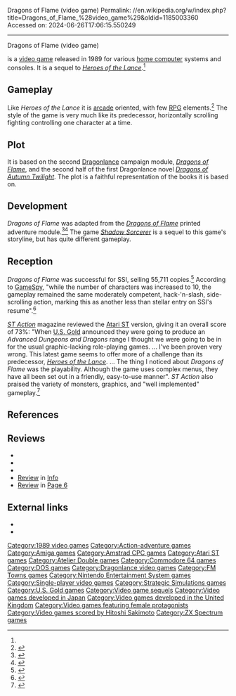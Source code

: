 Dragons of Flame (video game)
Permalink: //en.wikipedia.org/w/index.php?title=Dragons_of_Flame_%28video_game%29&oldid=1185003360
Accessed on: 2024-06-26T17:06:15.550249



------
Dragons of Flame (video game)
{{Infobox video game
|title = Dragons of Flame
|image = Dragons of Flame Coverart.png
|caption = NES cover art by [[Jeff Easley]]
|developer = [[U.S. Gold]]<br>[[Atelier Double]] {{small|(Famicom)}}
|publisher = [[Strategic Simulations]]<br>U.S. Gold
|designer =
|composer = [[Hitoshi Sakimoto]], Takeshi Yasuda {{small|(FM Towns/Famicom/PC-9801)}}
|series = ''[[Dragonlance]]''
|released = [[1989 in video gaming|1989]]
|genre = [[Action-adventure game|Action adventure]]
|modes = [[Single-player video game|Single-player]]
|platforms = [[Amiga]], [[Amstrad CPC]], [[Atari ST]], [[Commodore 64]], [[FM Towns]], [[Famicom]], [[MS-DOS]], [[PC-9801]], [[ZX Spectrum]]
}}

{{nihongo|'''''Dragons of Flame'''''|ドラゴン・オブ・フレイム|Doragon obu Fureimu}} is a [[video game]] released in 1989 for various [[home computer]] systems and consoles. It is a sequel to ''[[Advanced Dungeons & Dragons: Heroes of the Lance|Heroes of the Lance]]''.<ref name="Zzap"/>

==Gameplay==
Like ''Heroes of the Lance'' it is [[Arcade game|arcade]] oriented, with few [[role-playing video game|RPG]] elements.<ref name="Zzap">{{cite magazine | title =Dragons of Flame | magazine =[[Zzap!64|Zzap!]] | issue =59 | page =23 | date =March 1990 | url =http://amigareviews.classicgaming.gamespy.com/dragoffl.htm | issn =0954-867X | access-date =2007-03-26 | url-status =dead | archive-url =https://web.archive.org/web/20071224143219/http://amigareviews.classicgaming.gamespy.com/dragoffl.htm | archive-date =2007-12-24}}</ref> The style of the game is very much like its predecessor, horizontally scrolling fighting controlling one character at a time.

==Plot==
It is based on the second [[Dragonlance]] campaign module, ''[[Dragons of Flame (module)|Dragons of Flame]]'', and the second half of the first Dragonlance novel ''[[Dragons of Autumn Twilight]]''. The plot is a faithful representation of the books it is based on.

==Development==
''Dragons of Flame'' was adapted from the ''[[Dragons of Flame (module)|Dragons of Flame]]'' printed adventure module.<ref>{{cite web | title =Dragons of Flame | publisher =[[MobyGames]] | url =http://www.mobygames.com/game/dragons-of-flame | access-date =2007-03-26}}</ref><ref>{{cite web | title =Dragons of Flame | publisher =[[World of Spectrum]] | url =http://www.worldofspectrum.org/infoseekid.cgi?id=0001500 | access-date =2007-03-26}}</ref> The game ''[[Shadow Sorcerer]]'' is a sequel to this game's storyline, but has quite different gameplay.

==Reception==
''Dragons of Flame'' was successful for SSI, selling 55,711 copies.<ref name="maher20170331">{{Cite web |url=http://www.filfre.net/2017/03/opening-the-gold-box-part-5-all-that-glitters-is-not-gold/ |title=Opening the Gold Box, Part 5: All That Glitters is Not Gold |last=Maher |first=Jimmy |date=2017-03-31 |website=The Digital Antiquarian}}</ref> According to [[GameSpy]], "while the number of characters was increased to 10, the gameplay remained the same moderately competent, hack-'n-slash, side-scrolling action, marking this as another less than stellar entry on SSI's resume".<ref>{{cite web | first=Allen | last=Rausch | date=August 15, 2004 | title=A History of D&D Video Games | publisher=GameSpy | url=http://pc.gamespy.com/articles/538/538865p3.html | access-date=November 15, 2012}}</ref>

''[[ST Action]]'' magazine reviewed the [[Atari ST]] version, giving it an overall score of 73%: "When [[U.S. Gold]] announced they were going to produce an ''Advanced Dungeons and Dragons'' range I thought we were going to be in for the usual graphic-lacking role-playing games. ... I've been proven very wrong. This latest game seems to offer more of a challenge than its predecessor, ''[[Heroes of the Lance]]''. ... The thing I noticed about ''Dragons of Flame'' was the playability. Although the game uses complex menus, they have all been set out in a friendly, easy-to-use manner". ''ST Action'' also praised the variety of monsters, graphics, and "well implemented" gameplay.<ref>{{cite magazine|title = Dragons of Flame Review|date = January 1990|url = https://archive.org/details/ST_Action_Issue_021_1990-01_Gollner_Publishing_GB/page/n59|magazine = ST Action|publisher = Gollner Publishing|issue = 21|pages = 58–59}}</ref>

==References==
{{reflist}}

==Reviews==
* {{cite journal | last = Alan | title = Review: Dragons of Flame | format = review | journal =[[Sinclair User]] | issue = 125 | page = 43 | date =July 1992 | url = http://www.worldofspectrum.org/showmag.cgi?mag=SinclairUser/Issue125/Pages/SinclairUser12500043.jpg | issn = 0262-5458 | access-date = 2007-03-29}}
* {{cite journal | title = Replay: Dragons of Flame | format = review | journal = [[Your Sinclair]] | issue = 78 | page = 74 | date = June 1992 | url = http://www.worldofspectrum.org/showmag.cgi?mag=YourSinclair/Issue78/Pages/YourSinclair7800074.jpg | issn = 0269-6983 | access-date = 2007-03-29}}
* {{cite journal | title = Dragons of Flame | format = review | journal = [[Your Sinclair]] | issue = 58 | page = 82 | date = October 1990 | url = http://www.worldofspectrum.org/showmag.cgi?mag=YourSinclair/Issue58/Pages/YourSinclair5800082.jpg | issn = 0269-6983 | access-date = 2007-03-29}}
* [https://archive.org/details/info-magazine-31/page/n49/mode/2up Review] in [[.info (magazine)|Info]]
* [https://archive.org/details/Page6-44-Jun90/page/54/mode/2up Review] in [[Page 6]]

==External links==
* {{moby game|id=/dragons-of-flame|name=''Dragons of Flame''}}
* {{WoS_game|id=0001500|name=Dragons of Flame}}

{{Dungeons & Dragons video games}}

{{DEFAULTSORT:Dragons Of Flame (Video Game)}}
[[Category:1989 video games]]
[[Category:Action-adventure games]]
[[Category:Amiga games]]
[[Category:Amstrad CPC games]]
[[Category:Atari ST games]]
[[Category:Atelier Double games]]
[[Category:Commodore 64 games]]
[[Category:DOS games]]
[[Category:Dragonlance video games]]
[[Category:FM Towns games]]
[[Category:Nintendo Entertainment System games]]
[[Category:Single-player video games]]
[[Category:Strategic Simulations games]]
[[Category:U.S. Gold games]]
[[Category:Video game sequels]]
[[Category:Video games developed in Japan]]
[[Category:Video games developed in the United Kingdom]]
[[Category:Video games featuring female protagonists]]
[[Category:Video games scored by Hitoshi Sakimoto]]
[[Category:ZX Spectrum games]]